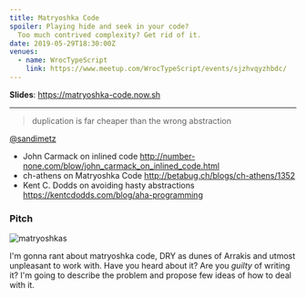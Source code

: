 ```yaml
---
title: Matryoshka Code
spoiler: Playing hide and seek in your code?
  Too much contrived complexity? Get rid of it.
date: 2019-05-29T18:30:00Z
venues:
  - name: WrocTypeScript
    link: https://www.meetup.com/WrocTypeScript/events/sjzhvqyzhbdc/
---
```


**Slides**: https://matryoshka-code.now.sh

---

> duplication is far cheaper than the wrong abstraction

<a href="https://twitter.com/sandimetz">@sandimetz</a>

- John Carmack on inlined code
  http://number-none.com/blow/john_carmack_on_inlined_code.html
- ch-athens on Matryoshka Code
  http://betabug.ch/blogs/ch-athens/1352
- Kent C. Dodds on avoiding hasty abstractions
  https://kentcdodds.com/blog/aha-programming

### Pitch

![matryoshkas](https://images-na.ssl-images-amazon.com/images/I/5186qD8N%2BpL._SX466_.jpg)

I'm gonna rant about matryoshka code, DRY as dunes of Arrakis and utmost
unpleasant to work with. Have you heard about it?
Are you _guilty_ of writing it?
I'm going to describe the problem and propose few ideas of how to deal with it.
